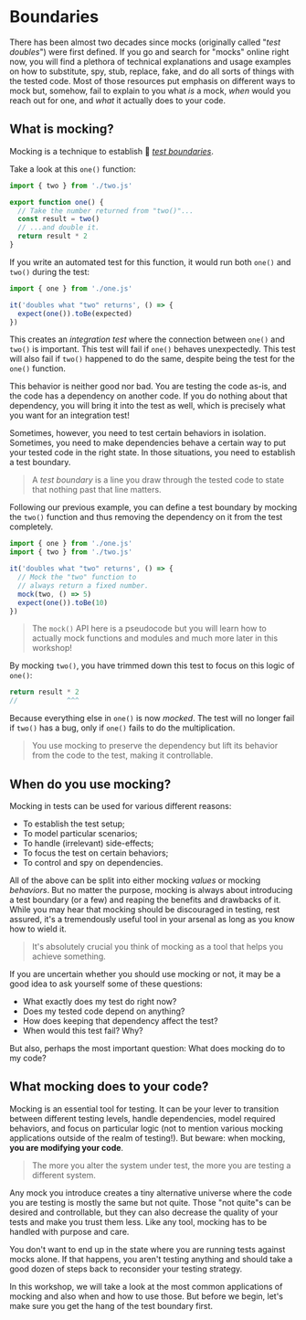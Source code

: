 # Boundaries

There has been almost two decades since mocks (originally called "_test doubles_") were first defined. If you go and search for "mocks" online right now, you will find a plethora of technical explanations and usage examples on how to substitute, spy, stub, replace, fake, and do all sorts of things with the tested code. Most of those resources put emphasis on different ways to mock but, somehow, fail to explain to you what _is_ a mock, _when_ would you reach out for one, and _what_ it actually does to your code.

## What is mocking?

Mocking is a technique to establish :scroll: [_test boundaries_](https://www.epicweb.dev/what-is-a-test-boundary).

Take a look at this `one()` function:

```ts filename=one.ts highlight=3
import { two } from './two.js'

export function one() {
  // Take the number returned from "two()"...
  const result = two()
  // ...and double it.
  return result * 2
}
```

If you write an automated test for this function, it would run both `one()` and `two()` during the test:

```ts filename=one.test.ts highlight=4
import { one } from './one.js'

it('doubles what "two" returns', () => {
  expect(one()).toBe(expected)
})
```

This creates an _integration test_ where the connection between `one()` and `two()` is important. This test will fail if `one()` behaves unexpectedly. This test will also fail if `two()` happened to do the same, despite being the test for the `one()` function.

This behavior is neither good nor bad. You are testing the code as-is, and the code has a dependency on another code. If you do nothing about that dependency, you will bring it into the test as well, which is precisely what you want for an integration test!

Sometimes, however, you need to test certain behaviors in isolation. Sometimes, you need to make dependencies behave a certain way to put your tested code in the right state. In those situations, you need to establish a test boundary.

> A _test boundary_ is a line you draw through the tested code to state that nothing past that line matters.

Following our previous example, you can define a test boundary by mocking the `two()` function and thus removing the dependency on it from the test completely.

```ts filename=one.test.ts highlight=5-7
import { one } from './one.js'
import { two } from './two.js'

it('doubles what "two" returns', () => {
  // Mock the "two" function to
  // always return a fixed number.
  mock(two, () => 5)
  expect(one()).toBe(10)
})
```

> The `mock()` API here is a pseudocode but you will learn how to actually mock functions and modules and much more later in this workshop!

By mocking `two()`, you have trimmed down this test to focus on this logic of `one()`:

```ts filename=one.test.ts
return result * 2
//            ^^^
```

Because everything else in `one()` is now _mocked_. The test will no longer fail if `two()` has a bug, only if `one()` fails to do the multiplication.

> You use mocking to preserve the dependency but lift its behavior from the code to the test, making it controllable.

## When do you use mocking?

Mocking in tests can be used for various different reasons:

- To establish the test setup;
- To model particular scenarios;
- To handle (irrelevant) side-effects;
- To focus the test on certain behaviors;
- To control and spy on dependencies.

All of the above can be split into either mocking _values_ or mocking _behaviors_. But no matter the purpose, mocking is always about introducing a test boundary (or a few) and reaping the benefits and drawbacks of it. While you may hear that mocking should be discouraged in testing, rest assured, it's a tremendously useful tool in your arsenal as long as you know how to wield it.

> It's absolutely crucial you think of mocking as a tool that helps you achieve something.

If you are uncertain whether you should use mocking or not, it may be a good idea to ask yourself some of these questions:

- What exactly does my test do right now?
- Does my tested code depend on anything?
- How does keeping that dependency affect the test?
- When would this test fail? Why?

But also, perhaps the most important question: What does mocking do to my code?

## What mocking does to your code?

Mocking is an essential tool for testing. It can be your lever to transition between different testing levels, handle dependencies, model required behaviors, and focus on particular logic (not to mention various mocking applications outside of the realm of testing!). But beware: when mocking, **you are modifying your code**.

> The more you alter the system under test, the more you are testing a different system.

Any mock you introduce creates a tiny alternative universe where the code you are testing is mostly the same but not quite. Those "not quite"s can be desired and controllable, but they can also decrease the quality of your tests and make you trust them less. Like any tool, mocking has to be handled with purpose and care.

You don't want to end up in the state where you are running tests against mocks alone. If that happens, you aren't testing anything and should take a good dozen of steps back to reconsider your testing strategy.

In this workshop, we will take a look at the most common applications of mocking and also when and how to use those. But before we begin, let's make sure you get the hang of the test boundary first.
